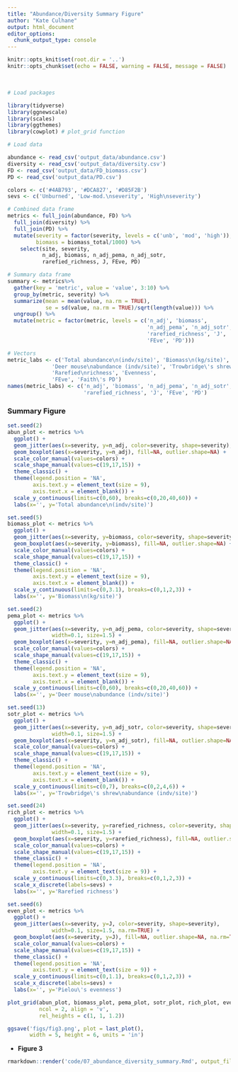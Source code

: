 ```yaml
---
title: "Abundance/Diversity Summary Figure"
author: "Kate Culhane"
output: html_document
editor_options: 
  chunk_output_type: console
---
```


```r
knitr::opts_knit$set(root.dir = '..')
knitr::opts_chunk$set(echo = FALSE, warning = FALSE, message = FALSE)
```

<br>

```r

# Load packages

library(tidyverse)
library(ggnewscale)
library(scales)
library(ggthemes)
library(cowplot) # plot_grid function

# Load data

abundance <- read_csv('output_data/abundance.csv')
diversity <- read_csv('output_data/diversity.csv')
FD <- read_csv('output_data/FD_biomass.csv')
PD <- read_csv('output_data/PD.csv')

colors <- c('#4AB793', '#DCA827', '#D85F2B')
sevs <- c('Unburned', 'Low-mod.\nseverity', 'High\nseverity')

```

```r

# Combined data frame
metrics <- full_join(abundance, FD) %>% 
  full_join(diversity) %>% 
  full_join(PD) %>% 
  mutate(severity = factor(severity, levels = c('unb', 'mod', 'high')),
         biomass = biomass_total/1000) %>% 
    select(site, severity,
           n_adj, biomass, n_adj_pema, n_adj_sotr,
           rarefied_richness, J, FEve, PD)

# Summary data frame 
summary <- metrics%>% 
  gather(key = 'metric', value = 'value', 3:10) %>% 
  group_by(metric, severity) %>% 
  summarize(mean = mean(value, na.rm = TRUE),
            se = sd(value, na.rm = TRUE)/sqrt(length(value))) %>% 
  ungroup() %>% 
  mutate(metric = factor(metric, levels = c('n_adj', 'biomass',
                                            'n_adj_pema', 'n_adj_sotr',
                                            'rarefied_richness', 'J',
                                            'FEve', 'PD')))

# Vectors
metric_labs <- c('Total abundance\n(indv/site)', 'Biomass\n(kg/site)',
              'Deer mouse\nabundance (indv/site)', 'Trowbridge\'s shrew\nabundance (indv/site)',
              'Rarefied\nrichness', 'Evenness',
              'FEve', 'Faith\'s PD')
names(metric_labs) <- c('n_adj', 'biomass', 'n_adj_pema', 'n_adj_sotr',
                        'rarefied_richness', 'J', 'FEve', 'PD')

```

### Summary Figure

```r

set.seed(2)
abun_plot <- metrics %>% 
  ggplot() +
  geom_jitter(aes(x=severity, y=n_adj, color=severity, shape=severity), width=0.1, size=1.5) +
  geom_boxplot(aes(x=severity, y=n_adj), fill=NA, outlier.shape=NA) +
  scale_color_manual(values=colors) +
  scale_shape_manual(values=c(19,17,15)) +
  theme_classic() +
  theme(legend.position = 'NA',
        axis.text.y = element_text(size = 9),
        axis.text.x = element_blank()) +
  scale_y_continuous(limits=c(0,60), breaks=c(0,20,40,60)) +
  labs(x='', y='Total abundance\n(indv/site)')

set.seed(5)
biomass_plot <- metrics %>% 
  ggplot() +
  geom_jitter(aes(x=severity, y=biomass, color=severity, shape=severity), width=0.1, size=1.5) +
  geom_boxplot(aes(x=severity, y=biomass), fill=NA, outlier.shape=NA) +
  scale_color_manual(values=colors) +
  scale_shape_manual(values=c(19,17,15)) +
  theme_classic() +
  theme(legend.position = 'NA',
        axis.text.y = element_text(size = 9),
        axis.text.x = element_blank()) +
  scale_y_continuous(limits=c(0,3.1), breaks=c(0,1,2,3)) +
  labs(x='', y='Biomass\n(kg/site)')

set.seed(2)
pema_plot <- metrics %>% 
  ggplot() +
  geom_jitter(aes(x=severity, y=n_adj_pema, color=severity, shape=severity),
              width=0.1, size=1.5) +
  geom_boxplot(aes(x=severity, y=n_adj_pema), fill=NA, outlier.shape=NA) +
  scale_color_manual(values=colors) +
  scale_shape_manual(values=c(19,17,15)) +
  theme_classic() +
  theme(legend.position = 'NA',
        axis.text.y = element_text(size = 9),
        axis.text.x = element_blank()) +
  scale_y_continuous(limits=c(0,60), breaks=c(0,20,40,60)) +
  labs(x='', y='Deer mouse\nabundance (indv/site)')

set.seed(13)
sotr_plot <- metrics %>% 
  ggplot() +
  geom_jitter(aes(x=severity, y=n_adj_sotr, color=severity, shape=severity),
              width=0.1, size=1.5) +
  geom_boxplot(aes(x=severity, y=n_adj_sotr), fill=NA, outlier.shape=NA) +
  scale_color_manual(values=colors) +
  scale_shape_manual(values=c(19,17,15)) +
  theme_classic() +
  theme(legend.position = 'NA',
        axis.text.y = element_text(size = 9),
        axis.text.x = element_blank()) +
  scale_y_continuous(limits=c(0,7), breaks=c(0,2,4,6)) +
  labs(x='', y='Trowbridge\'s shrew\nabundance (indv/site)')

set.seed(24)
rich_plot <- metrics %>% 
  ggplot() +
  geom_jitter(aes(x=severity, y=rarefied_richness, color=severity, shape=severity),
              width=0.1, size=1.5) +
  geom_boxplot(aes(x=severity, y=rarefied_richness), fill=NA, outlier.shape=NA) +
  scale_color_manual(values=colors) +
  scale_shape_manual(values=c(19,17,15)) +
  theme_classic() +
  theme(legend.position = 'NA',
        axis.text.y = element_text(size = 9)) +
  scale_y_continuous(limits=c(0,3.3), breaks=c(0,1,2,3)) +
  scale_x_discrete(labels=sevs) +
  labs(x='', y='Rarefied richness')

set.seed(6)
even_plot <- metrics %>% 
  ggplot() +
  geom_jitter(aes(x=severity, y=J, color=severity, shape=severity),
              width=0.1, size=1.5, na.rm=TRUE) +
  geom_boxplot(aes(x=severity, y=J), fill=NA, outlier.shape=NA, na.rm=TRUE) +
  scale_color_manual(values=colors) +
  scale_shape_manual(values=c(19,17,15)) +
  theme_classic() +
  theme(legend.position = 'NA',
        axis.text.y = element_text(size = 9)) +
  scale_y_continuous(limits=c(0,1.1), breaks=c(0,1,2,3)) +
  scale_x_discrete(labels=sevs) +
  labs(x='', y='Pielou\'s evenness')

plot_grid(abun_plot, biomass_plot, pema_plot, sotr_plot, rich_plot, even_plot,
          ncol = 2, align = 'v',
          rel_heights = c(1, 1, 1.2))

ggsave('figs/fig3.png', plot = last_plot(),
       width = 5, height = 6, units = 'in')
```

- **Figure 3**

```r
rmarkdown::render('code/07_abundance_diversity_summary.Rmd', output_file = '../docs/07_abundance_diversity_summary.html')
```
